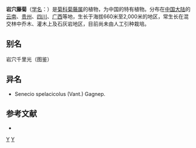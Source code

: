 {{Speciesbox 
| taxon = Cissampelopsis spelacicola
| authority = (Van.) C. Jeffrey et [[陈艺林|Y. L. Chen]]
}}

'''岩穴藤菊'''（[[学名|学名]]：{{lang|la|''Cissampelopsis spelacicola''}}）是[[菊科|菊科]][[菊藤属|菊藤属]]的植物，为中国的特有植物。分布在[[中国大陆|中国大陆]]的[[云南|云南]]、[[贵州|贵州]]、[[四川|四川]]、[[广西|广西]]等地，生长于海拔660米至2,000米的地区，常生长在混交林中乔木、灌木上及石灰岩地区，目前尚未由人工引种栽培。

== 别名 ==
岩穴千里光（图鉴）

== 异名 ==
* Senecio spelacicolus (Vant.) Gagnep.

== 参考文献 ==
<div class="references-small">
* {{cite web| url =http://www.bioinfo.cn/db05/KmzwSpecies.php?action=view&id=4461| title =岩穴藤菊| work =《中国高等植物数据库全库》| publisher =中国科学院微生物研究所| author =昆明植物研究所| accessdate =2009-02-25| deadurl =yes| archiveurl =https://web.archive.org/web/20160305053726/http://www.bioinfo.cn/db05/KmzwSpecies.php?action=view&id=4461| archivedate =2016-03-05}}
</div>

[[Category:藤菊属|Y]]
[[Category:中國特有植物|Y]]